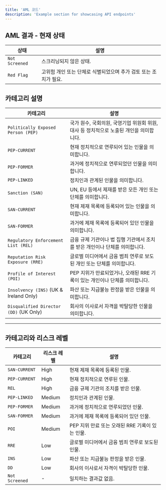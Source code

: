 ```yaml
---
title: 'AML 코드'
description: 'Example section for showcasing API endpoints'
---
```

## AML 결과 - 현재 상태

| 상태                  | 설명                                                                                     |
|-----------------------|------------------------------------------------------------------------------------------|
| `Not Screened`        | 스크리닝되지 않은 상태.                                                                  |
| `Red Flag`            | 고위험 개인 또는 단체로 식별되었으며 추가 검토 또는 조치가 필요. 


## 카테고리 설명

| 카테고리                            | 설명                                                                                          |
|-------------------------------------|---------------------------------------------------------------------------------------------|
| `Politically Exposed Person (PEP)` | 국가 원수, 국회의원, 국영기업 위원회 위원, 대사 등 정치적으로 노출된 개인을 의미합니다.         |
| `PEP-CURRENT`                       | 현재 정치적으로 연루되어 있는 인물을 의미합니다.                                              |
| `PEP-FORMER`                        | 과거에 정치적으로 연루되었던 인물을 의미합니다.                                               |
| `PEP-LINKED`                        | 정치인과 관계된 인물을 의미합니다.                                                           |
| `Sanction (SAN)`                 | UN, EU 등에서 제재를 받은 모든 개인 또는 단체를 의미합니다.                                   |
| `SAN-CURRENT`                       | 현재 제재 목록에 등록되어 있는 인물을 의미합니다.                                             |
| `SAN-FORMER`                        | 과거에 제재 목록에 등록되어 있던 인물을 의미합니다.                                           |
| `Regulatory Enforcement List (REL)` | 금융 규제 기관이나 법 집행 기관에서 조치를 받은 개인이나 단체를 의미합니다.                 |
| `Reputation Risk Exposure (RRE)`  | 글로벌 미디어에서 금융 범죄 연루로 보도된 개인 또는 단체를 의미합니다.                       |
| `Profile of Interest (POI)`       | PEP 지위가 만료되었거나, 오래된 RRE 기록이 있는 개인이나 단체를 의미합니다.                   |
| `Insolvency (INS)` (UK & Ireland Only) | 파산 또는 지급불능 판정을 받은 인물을 의미합니다.                                           |
| `Disqualified Director (DD)` (UK Only) | 회사의 이사로서 자격을 박탈당한 인물을 의미합니다.                                           |

---

## 카테고리와 리스크 레벨

| 카테고리            | 리스크 레벨 | 설명                                                                                  |
|---------------------|-------------|---------------------------------------------------------------------------------------|
| `SAN-CURRENT`       | High        | 현재 제재 목록에 등록된 인물.                                                         |
| `PEP-CURRENT`       | High        | 현재 정치적으로 연루된 인물.                                                         |
| `REL`               | High        | 금융 규제 기관의 조치를 받은 인물.                                                   |
| `PEP-LINKED`        | Medium      | 정치인과 관계된 인물.                                                                |
| `PEP-FORMER`        | Medium      | 과거에 정치적으로 연루되었던 인물.                                                   |
| `SAN-FORMER`        | Medium      | 과거에 제재 목록에 등록되어 있던 인물.                                               |
| `POI`               | Medium      | PEP 지위 만료 또는 오래된 RRE 기록이 있는 인물.                                       |
| `RRE`               | Low         | 글로벌 미디어에서 금융 범죄 연루로 보도된 인물.                                       |
| `INS`               | Low         | 파산 또는 지급불능 판정을 받은 인물.                                                 |
| `DD`                | Low         | 회사의 이사로서 자격이 박탈당한 인물.                                                |
| `Not Screened`      | -           | 일치하는 결과값 없음.                                                                |
